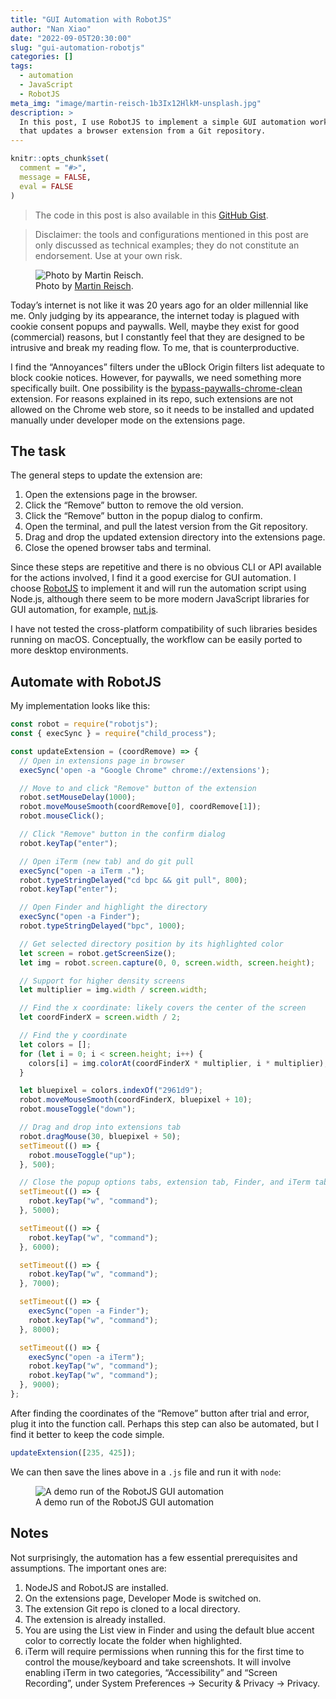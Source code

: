 ```yaml
---
title: "GUI Automation with RobotJS"
author: "Nan Xiao"
date: "2022-09-05T20:30:00"
slug: "gui-automation-robotjs"
categories: []
tags:
  - automation
  - JavaScript
  - RobotJS
meta_img: "image/martin-reisch-1b3Ix12HlkM-unsplash.jpg"
description: >
  In this post, I use RobotJS to implement a simple GUI automation workflow
  that updates a browser extension from a Git repository.
---
```


```r
knitr::opts_chunk$set(
  comment = "#>",
  message = FALSE,
  eval = FALSE
)
```

> The code in this post is also available in
> this [GitHub Gist](https://gist.github.com/nanxstats/2e307097b7dd0171bcfae2be8edebdfd).

> Disclaimer: the tools and configurations mentioned in this post are only
> discussed as technical examples; they do not constitute an endorsement.
> Use at your own risk.

![Photo by [Martin Reisch](https://unsplash.com/photos/1b3Ix12HlkM).](/image/martin-reisch-1b3Ix12HlkM-unsplash.jpg)

Today's internet is not like it was 20 years ago for an older millennial like me.
Only judging by its appearance, the internet today is plagued with
cookie consent popups and paywalls. Well, maybe they exist for good
(commercial) reasons, but I constantly feel that they are designed
to be intrusive and break my reading flow. To me, that is counterproductive.

I find the "Annoyances" filters under the uBlock Origin filters list adequate
to block cookie notices. However, for paywalls, we need something more
specifically built. One possibility is the
[bypass-paywalls-chrome-clean](https://gitlab.com/magnolia1234/bypass-paywalls-chrome-clean)
extension. For reasons explained in its repo, such extensions are not allowed
on the Chrome web store, so it needs to be installed and updated manually
under developer mode on the extensions page.

## The task

The general steps to update the extension are:

1. Open the extensions page in the browser.
1. Click the "Remove" button to remove the old version.
1. Click the "Remove" button in the popup dialog to confirm.
1. Open the terminal, and pull the latest version from the Git repository.
1. Drag and drop the updated extension directory into the extensions page.
1. Close the opened browser tabs and terminal.

Since these steps are repetitive and there is no obvious CLI or API
available for the actions involved, I find it a good exercise for GUI automation.
I choose [RobotJS](https://www.npmjs.com/package/robotjs) to implement it
and will run the automation script using Node.js,
although there seem to be more modern JavaScript libraries for GUI automation,
for example, [nut.js](https://www.npmjs.com/package/@nut-tree/nut-js).

I have not tested the cross-platform compatibility of such libraries
besides running on macOS. Conceptually, the workflow can be easily
ported to more desktop environments.

## Automate with RobotJS

My implementation looks like this:

```js
const robot = require("robotjs");
const { execSync } = require("child_process");

const updateExtension = (coordRemove) => {
  // Open in extensions page in browser
  execSync('open -a "Google Chrome" chrome://extensions');

  // Move to and click "Remove" button of the extension
  robot.setMouseDelay(1000);
  robot.moveMouseSmooth(coordRemove[0], coordRemove[1]);
  robot.mouseClick();

  // Click "Remove" button in the confirm dialog
  robot.keyTap("enter");

  // Open iTerm (new tab) and do git pull
  execSync("open -a iTerm .");
  robot.typeStringDelayed("cd bpc && git pull", 800);
  robot.keyTap("enter");

  // Open Finder and highlight the directory
  execSync("open -a Finder");
  robot.typeStringDelayed("bpc", 1000);

  // Get selected directory position by its highlighted color
  let screen = robot.getScreenSize();
  let img = robot.screen.capture(0, 0, screen.width, screen.height);

  // Support for higher density screens
  let multiplier = img.width / screen.width;

  // Find the x coordinate: likely covers the center of the screen
  let coordFinderX = screen.width / 2;

  // Find the y coordinate
  let colors = [];
  for (let i = 0; i < screen.height; i++) {
    colors[i] = img.colorAt(coordFinderX * multiplier, i * multiplier);
  }

  let bluepixel = colors.indexOf("2961d9");
  robot.moveMouseSmooth(coordFinderX, bluepixel + 10);
  robot.mouseToggle("down");

  // Drag and drop into extensions tab
  robot.dragMouse(30, bluepixel + 50);
  setTimeout(() => {
    robot.mouseToggle("up");
  }, 500);

  // Close the popup options tabs, extension tab, Finder, and iTerm tabs
  setTimeout(() => {
    robot.keyTap("w", "command");
  }, 5000);

  setTimeout(() => {
    robot.keyTap("w", "command");
  }, 6000);

  setTimeout(() => {
    robot.keyTap("w", "command");
  }, 7000);

  setTimeout(() => {
    execSync("open -a Finder");
    robot.keyTap("w", "command");
  }, 8000);

  setTimeout(() => {
    execSync("open -a iTerm");
    robot.keyTap("w", "command");
    robot.keyTap("w", "command");
  }, 9000);
};
```

After finding the coordinates of the "Remove" button after trial and error,
plug it into the function call. Perhaps this step can also be automated,
but I find it better to keep the code simple.

```js
updateExtension([235, 425]);
```

We can then save the lines above in a `.js` file and run it with `node`:

![A demo run of the RobotJS GUI automation](robotjs.gif)

## Notes

Not surprisingly, the automation has a few essential prerequisites and assumptions.
The important ones are:

1. NodeJS and RobotJS are installed.
1. On the extensions page, Developer Mode is switched on.
1. The extension Git repo is cloned to a local directory.
1. The extension is already installed.
1. You are using the List view in Finder and using the default blue accent
   color to correctly locate the folder when highlighted.
1. iTerm will require permissions when running this for the first time
   to control the mouse/keyboard and take screenshots.
   It will involve enabling iTerm in two categories, "Accessibility" and
   "Screen Recording", under System Preferences → Security & Privacy → Privacy.
